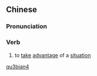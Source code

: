 ==Chinese==
{{zh-forms}}

===Pronunciation===
{{zh-pron
|m=qǔbiàn
|cat=v
}}

===Verb===
{{zh-verb}}

# {{lb|zh|literary}} to [[take]] [[advantage]] of a [[situation]]

[[Category:Mandarin literary terms|qu3bian4]]